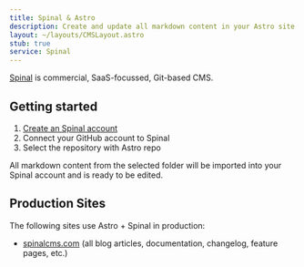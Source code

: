 ```yaml
---
title: Spinal & Astro
description: Create and update all markdown content in your Astro site with Spinal.
layout: ~/layouts/CMSLayout.astro
stub: true
service: Spinal
---
```


[Spinal](https://spinalcms.com/cms-for-astro/) is commercial, SaaS-focussed, Git-based CMS.

## Getting started

1. [Create an Spinal account](https://spinalcms.com/signup/)
2. Connect your GitHub account to Spinal
3. Select the repository with Astro repo

All markdown content from the selected folder will be imported into your Spinal account and is ready to be edited.

## Production Sites

The following sites use Astro + Spinal in production:

- [spinalcms.com](https://spinalcms.com/) (all blog articles, documentation, changelog, feature pages, etc.)
